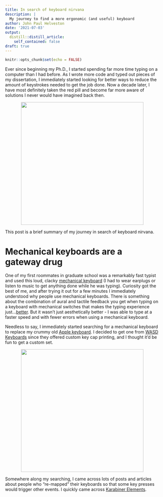 ```yaml
---
title: In search of keyboard nirvana
description: |
  My journey to find a more ergonomic (and useful) keyboard
author: John Paul Helveston
date: '2021-07-03'
output:
  distill::distill_article:
    self_contained: false
draft: true
---
```


```r
knitr::opts_chunk$set(echo = FALSE)
```

Ever since beginning my Ph.D., I started spending far more time typing on a computer than I had before. As I wrote more code and typed out pieces of my dissertation, I immediately started looking for better ways to reduce the amount of keystrokes needed to get the job done. Now a decade later, I have most definitely taken the red pill and become far more aware of solutions I never would have imagined back then.

<center>
<img src="image/red_pill.gif" width=400px>
</center>

This post is a brief summary of my journey in search of keyboard nirvana.

# Mechanical keyboards are a gateway drug

One of my first roommates in graduate school was a remarkably fast typist and used this loud, clacky [mechanical keyboard](https://en.wikipedia.org/wiki/Keyboard_technology#Mechanical-switch_keyboard) (I had to wear earplugs or listen to music to get anything done while he was typing). Curiosity got the best of me, and after trying it out for a few minutes I immediately understood why people use mechanical keyboards. There is something about the combination of aural and tactile feedback you get when typing on a keyboard with mechanical switches that makes the typing experience just...[better](https://www.businessinsider.com/what-is-a-mechanical-keyboard). But it wasn't just aesthetically better - I was able to type at a faster speed and with fewer errors when using a mechanical keyboard.

Needless to say, I immediately started searching for a mechanical keyboard to replace my crummy old [Apple keyboard](https://www.apple.com/shop/product/MLA22LL/A/magic-keyboard-us-english). I decided to get one from [WASD Keyboards](https://www.wasdkeyboards.com/) since they offered custom key cap printing, and I thought it'd be fun to get a custom set.

<center>
<img src="image/jkeyboard.jpeg" width=400px>
</center>

Somewhere along my searching, I came across lots of posts and articles about people who "re-mapped" their keyboards so that some key presses would trigger other events. I quickly came across [Karabiner Elements](https://karabiner-elements.pqrs.org/).
